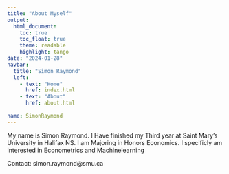 ```yaml
---
title: "About Myself"
output: 
  html_document:
    toc: true
    toc_float: true
    theme: readable
    highlight: tango
date: "2024-01-28"
navbar:
  title: "Simon Raymond"
  left:
    - text: "Home"
      href: index.html
    - text: "About"
      href: about.html
   
name: SimonRaymond
---
```


My name is Simon Raymond. I Have finished my Third year at Saint Mary's University in Halifax NS. I am Majoring in Honors Economics. I specificly am interested in Econometrics and Machinelearning


Contact: simon.raymond@smu.ca

